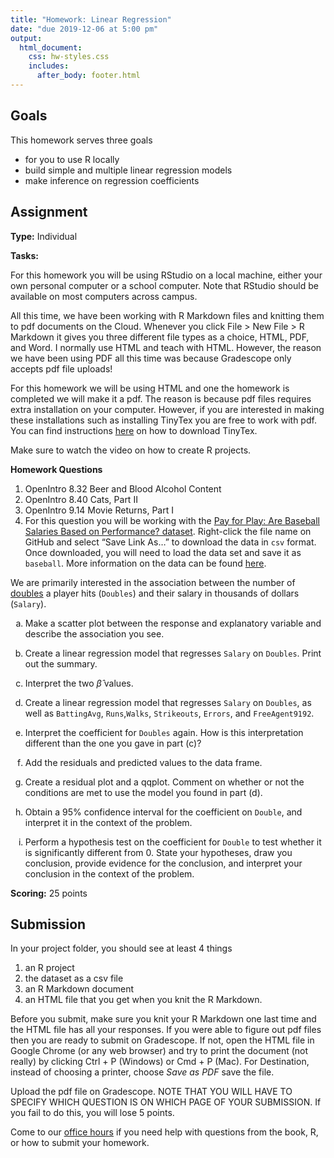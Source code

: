 ```yaml
---
title: "Homework: Linear Regression"
date: "due 2019-12-06 at 5:00 pm"
output: 
  html_document:
    css: hw-styles.css 
    includes:
      after_body: footer.html
---
```


## Goals 

This homework serves three goals 

- for you to use R locally
- build simple and multiple linear regression models
- make inference on regression coefficients

## Assignment

__Type:__ Individual

__Tasks:__

For this homework you will be using RStudio on a local machine, either your own personal computer or a school computer. Note that RStudio should be available on most computers across campus. 

All this time, we have been working with R Markdown files and knitting them to pdf documents on the Cloud. Whenever you click File > New File > R Markdown it gives you three different file types as a choice, HTML, PDF, and Word. I normally use HTML and teach with HTML. However, the reason we have been using PDF all this time was because Gradescope only accepts pdf file uploads!

For this homework we will be using HTML and one the homework is completed we will make it a pdf. The reason is because pdf files requires extra installation on your computer. However, if you are interested in making these installations such as installing TinyTex you are free to work with pdf. You can find instructions [here](https://bookdown.org/yihui/rmarkdown/installation.html) on how to download TinyTex. 

Make sure to watch the video on how to create R projects.



__Homework Questions__


1. OpenIntro 8.32 Beer and Blood Alcohol Content
2. OpenIntro 8.40 Cats, Part II
3. OpenIntro 9.14 Movie Returns, Part I
4. For this question you will be working with the [Pay for Play: Are Baseball Salaries Based on Performance? dataset](). Right-click the file name on GitHub and select "Save Link As..." to download the data in `csv` format. Once downloaded, you will need to load the data set and save it as `baseball`. More information on the data can be found [here](http://jse.amstat.org/datasets/baseball.txt).

We are primarily interested in the association between the number of [doubles](https://en.wikipedia.org/wiki/Double_(baseball)) a player hits (`Doubles`) and their salary in thousands of dollars (`Salary`).

a. Make a scatter plot between the response and explanatory variable and describe the association you see.

b. Create a linear regression model that regresses `Salary` on `Doubles`. Print out the summary.

c. Interpret the two $\hat{\beta}$ values.

d. Create a linear regression model that regresses `Salary` on `Doubles`, as well as `BattingAvg`, `Runs`,`Walks`, `Strikeouts`, `Errors`, and `FreeAgent9192`.

e. Interpret the coefficient for `Doubles` again. How is this interpretation different than the one you gave in part (c)?

f. Add the residuals and predicted values to the data frame.

g. Create a residual plot and a qqplot. Comment on whether or not the conditions are met to use the model you found in part (d). 

h. Obtain a 95\% confidence interval for the coefficient on `Double`, and interpret it in the context of the problem.

i. Perform a hypothesis test on the coefficient for `Double` to test whether it is significantly different from 0. State your hypotheses, draw you conclusion, provide evidence for the conclusion, and interpret your conclusion in the context of the problem.

 


__Scoring:__ 25 points

## Submission

In your project folder, you should see at least 4 things 

1. an R project
2. the dataset as a csv file
3. an R Markdown document
4. an HTML file that you get when you knit the R Markdown. 

Before you submit, make sure you knit your R Markdown one last time and the HTML file has all your responses. If you were able to figure out pdf files then you are ready to submit on Gradescope. If not, open the HTML file in Google Chrome (or any web browser) and try to print the document (not really) by clicking Ctrl + P (Windows) or Cmd + P (Mac). For Destination, instead of choosing a printer, choose _Save as PDF_ save the file. 

Upload the pdf file on Gradescope. NOTE THAT YOU WILL HAVE TO SPECIFY WHICH QUESTION IS ON WHICH PAGE OF YOUR SUBMISSION. If you fail to do this, you will lose 5 points. 

Come to our [office hours](https://mdogucu.ics.uci.edu/teaching/stats67-fa19/office.html) if you need help with questions from the book, R, or how to submit your homework.  

<br>
<br>
<br>